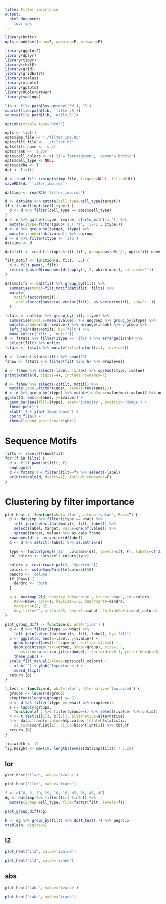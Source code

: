 ```yaml
---
title: Filter importance
output:
  html_document:
    toc: yes
---
```


```r
library(knitr)
opts_chunk$set(echo=F, warning=F, message=F)
```

```r
library(ggplot2)
library(dplyr)
library(tidyr)
library(rhdf5)
library(grid)
library(gridExtra)
library(scales)
library(xtable)
library(gplots)
library(RColorBrewer)
library(seqLogo)

lib <- file.path(Sys.getenv('Pd'), 'R')
source(file.path(lib, 'filter.R'))
source(file.path(lib, 'utils.R'))
```

```r
options(xtable.type='html')
```

```r
opts <- list()
opts$imp_file <- './filter_imp.h5'
opts$filt_file <- './filter.h5'
opts$filt_name <- 's_c1'
opts$rank <- 'z_lor'
opts$cell_colors <- c('2i'='forestgreen', 'serum'='brown2')
opts$cell_type <- NULL
opts$cache <- T
dat <- list()
```

```r
d <- read_filt_imp(opts$imp_file, targets=NULL, filts=NULL)
saveRDS(d, 'filter_imp.rds')
```

```r
dat$imp <- readRDS('filter_imp.rds')
```

```r
d <- dat$imp %>% mutate(cell_type=cell_type(target))
if (!is.null(opts$cell_type)) {
  d <- d %>% filter(cell_type == opts$cell_type)
}
d <- d %>% gather(itype, ivalue, starts_with('z_')) %>%
  mutate(itype=factor(gsub('z_(.*)', 'i\\1', itype)))
d <- d %>% group_by(target, itype) %>%
  mutate(irank=rank(ivalue)) %>% ungroup
d <- d %>% filter(itype != 'ilo')
dat$imp <- d
```

```r
dat$filt <- read_filt(opts$filt_file, group=paste0('/', opts$filt_name))

filt_motif <- function(d, filt, ...) {
  d <- filt_pwm(d, filt)
  return (paste0(rownames(d)[apply(d, 2, which.max)], collapse=''))
}

dat$motifs <- dat$filt %>% group_by(filt) %>%
  summarise(motif=filt_motif(dat$filt, filt)) %>%
  mutate(
    motif=factor(motif),
    label=factor(paste(as.vector(filt), as.vector(motif), sep=': '))
  )
```

```r
fstats <- dat$imp %>% group_by(filt, itype) %>%
  summarise(ivalue=mean(ivalue)) %>% ungroup %>% group_by(itype) %>%
  mutate(irank=rank(-ivalue)) %>% arrange(irank) %>% ungroup %>%
  left_join(dat$motifs, by='filt') %>%
  move_cols(c('filt', 'motif'))
h <- fstats %>% filter(itype == 'ilor') %>% arrange(irank) %>%
  select(filt) %>% unlist
fstats <- fstats %>% mutate(filt=factor(filt, levels=h))
```

```r
h <- levels(fstats$filt) %>% head(20)
fshow <- fstats %>% filter(filt %in% h) %>% droplevels
```

```r
d <- fshow %>% select(-label, -irank) %>% spread(itype, ivalue)
print(xtable(d, digits=4), include.rownames=F)
```

```r
d <- fshow %>% select(-c(filt, motif)) %>%
  mutate(label=factor(label, levels=rev(label)))
d <- d %>% group_by(itype) %>% mutate(ivalue=ivalue/max(ivalue)) %>% ungroup
ggplot(d, aes(x=label, y=ivalue)) +
  geom_bar(aes(fill=itype), stat='identity', position='dodge') +
  theme_pub() +
  xlab('') + ylab('Importance') +
  coord_flip() +
  theme(legend.position='right')
```

# Sequence Motifs

```r
filts <- levels(fshow$filt)
for (f in filts) {
  d <- filt_pwm(dat$filt, f)
  seqLogo(d)
  d <- fstats %>% filter(filt==f) %>% select(-label)
  print(xtable(d, digits=4), include.rownames=F)
}
```

# Clustering by filter importance

```r
plot_heat <- function(what='ilor', value='ivalue', Rowv=T) {
  d <- dat$imp %>% filter(itype == what) %>%
    left_join(select(dat$motifs, filt, label)) %>%
    select(label, target, value=one_of(value)) %>%
    spread(target, value) %>% as.data.frame
  rownames(d) <- as.vector(d$label)
  d <- d %>% select(-label) %>% as.matrix(d)

  type <- factor(grepl('2i', colnames(d)), levels=c(T, F), labels=c('2i', 'serum'))
  col_colors <- opts$cell_colors[type]

  colors <- rev(brewer.pal(9, 'Spectral'))
  colors <- colorRampPalette(colors)(50)
  dendro <- 'column'
  if (Rowv) {
    dendro <- 'both'
  }

  p <- heatmap.2(d, density.info='none', trace='none', col=colors,
    Rowv=Rowv, Colv=T, keysize=1.0, dendrogram=dendro,
    margins=c(8, 8),
    key.title='', srtCol=45, key.xlab=what, ColSideColors=col_colors)
}

plot_group_diff <- function(d, what='ilor') {
  d <- d %>% filter(itype == what) %>%
    left_join(select(dat$motifs, filt, label), by='filt')
  p <- ggplot(d, aes(x=label, y=ivalue)) +
    geom_boxplot(aes(fill=group), outlier.size=0) +
    geom_point(aes(fill=group, shape=group), size=1.5,
      position=position_jitterdodge(jitter.width=0.1, jitter.height=0, dodge.width=0.8)) +
    theme_pub() +
  scale_fill_manual(values=opts$cell_colors) +
    xlab('') + ylab('Importance') +
    coord_flip()
  return (p)
}

t_test <- function(d, what='ilor', alternative='two.sided') {
  groups <- levels(d$group)
  stopifnot(length(groups) == 2)
  d <- d %>% filter(itype == what) %>% droplevels
  z <- lapply(groups,
    function(x) d %>% filter(group==x) %>% select(ivalue) %>% unlist)
  h <- t.test(z[[1]], z[[2]], alternative=alternative)
  h <- data.frame(p_value=h$p.value, tstat=h$statistic,
    ci_lo=h$conf.int[1], ci_up=h$conf.int[2]) %>% tbl_df
  return (h)
}
```

```r
fig.width <- 12
fig.height <- max(10, length(levels(dat$imp$filt)) * 0.25)
```

## lor

```r
plot_heat('ilor', value='ivalue')
```

```r
plot_heat('ilor', value='irank')
```

```r
f <- c(18, 3, 19, 29, 10, 16, 45, 34, 46, 49)
dg <- dat$imp %>% filter(filt %in% f) %>%
  mutate(group=cell_type, filt=factor(filt, levels=f))
```

```r
plot_group_diff(dg)
```

```r
h <- dg %>% group_by(filt) %>% do(t_test(.)) %>% ungroup
xtable(h, digits=4)
```

## l2

```r
plot_heat('il2', value='ivalue')
```

```r
plot_heat('il2', value='irank')
```

## abs

```r
plot_heat('iabs', value='ivalue')
```

```r
plot_heat('iabs', value='irank')
```
